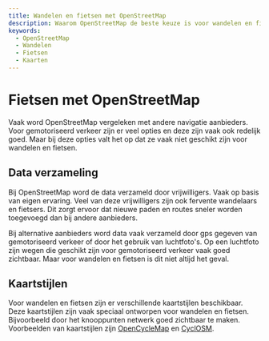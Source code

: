 ```yaml
---
title: Wandelen en fietsen met OpenStreetMap
description: Waarom OpenStreetMap de beste keuze is voor wandelen en fietsen.
keywords:
  - OpenStreetMap
  - Wandelen
  - Fietsen
  - Kaarten
---
```


# Fietsen met OpenStreetMap

Vaak word OpenStreetMap vergeleken met andere navigatie aanbieders. Voor gemotoriseerd verkeer zijn er veel opties en deze zijn vaak ook redelijk goed.
Maar bij deze opties valt het op dat ze vaak niet geschikt zijn voor wandelen en fietsen.

## Data verzameling

Bij OpenStreetMap word de data verzameld door vrijwilligers. Vaak op basis van eigen ervaring. Veel van deze vrijwilligers zijn ook fervente wandelaars en fietsers. Dit zorgt ervoor dat nieuwe paden en routes sneler worden toegevoegd dan bij andere aanbieders.

Bij alternative aanbieders word data vaak verzameld door gps gegeven van gemotoriseerd verkeer of door het gebruik van luchtfoto's. Op een luchtfoto zijn wegen die geschikt zijn voor gemotoriseerd verkeer vaak goed zichtbaar. Maar voor wandelen en fietsen is dit niet altijd het geval.

## Kaartstijlen

Voor wandelen en fietsen zijn er verschillende kaartstijlen beschikbaar. Deze kaartstijlen zijn vaak speciaal ontworpen voor wandelen en fietsen. Bijvoorbeeld door het knooppunten netwerk goed zichtbaar te maken. Voorbeelden van kaartstijlen zijn [OpenCycleMap](https://www.opencyclemap.org/) en [CyclOSM](https://www.cyclosm.org/#map=9/52.1512/5.8667/cyclosm).
